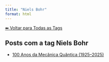```yaml
---
title: "Niels Bohr"
format: html
---
```


[⬅ Voltar para Todas as Tags](../tags.qmd)

## Posts com a tag **Niels Bohr**

- [100 Anos da Mecânica Quântica (1925–2025)](/posts/fisica/100-anos-mecanica-quantica.html)
